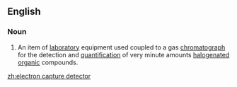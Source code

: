 ==English==
{{wikipedia}}

===Noun===
{{en-noun|head=[[electron]] [[capture]] [[detector]]}}

# {{label|en|analytical chemistry}} An item of [[laboratory]] equipment used coupled to a gas [[chromatograph]] for the detection and [[quantification]] of very minute amounts [[halogenated]] [[organic]] compounds.

[[zh:electron capture detector]]